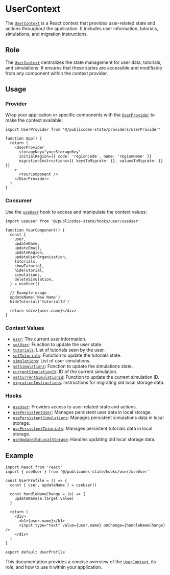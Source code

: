 # UserContext

The [`UserContext`](command:_github.copilot.openSymbolFromReferences?%5B%22UserContext%22%2C%5B%7B%22uri%22%3A%7B%22%24mid%22%3A1%2C%22fsPath%22%3A%22%2FUsers%2Fbenjaminarias%2FDocuments%2FGitHub%2Fnosgestesclimat-site-nextjs%2Fsrc%2Fpublicodes-state%2Fproviders%2FuserProvider%2Fcontext.ts%22%2C%22external%22%3A%22file%3A%2F%2F%2FUsers%2Fbenjaminarias%2FDocuments%2FGitHub%2Fnosgestesclimat-site-nextjs%2Fsrc%2Fpublicodes-state%2Fproviders%2FuserProvider%2Fcontext.ts%22%2C%22path%22%3A%22%2FUsers%2Fbenjaminarias%2FDocuments%2FGitHub%2Fnosgestesclimat-site-nextjs%2Fsrc%2Fpublicodes-state%2Fproviders%2FuserProvider%2Fcontext.ts%22%2C%22scheme%22%3A%22file%22%7D%2C%22pos%22%3A%7B%22line%22%3A7%2C%22character%22%3A5%7D%7D%2C%7B%22uri%22%3A%7B%22%24mid%22%3A1%2C%22fsPath%22%3A%22%2FUsers%2Fbenjaminarias%2FDocuments%2FGitHub%2Fnosgestesclimat-site-nextjs%2Fsrc%2Fpublicodes-state%2Fproviders%2FuserProvider%2Findex.tsx%22%2C%22external%22%3A%22file%3A%2F%2F%2FUsers%2Fbenjaminarias%2FDocuments%2FGitHub%2Fnosgestesclimat-site-nextjs%2Fsrc%2Fpublicodes-state%2Fproviders%2FuserProvider%2Findex.tsx%22%2C%22path%22%3A%22%2FUsers%2Fbenjaminarias%2FDocuments%2FGitHub%2Fnosgestesclimat-site-nextjs%2Fsrc%2Fpublicodes-state%2Fproviders%2FuserProvider%2Findex.tsx%22%2C%22scheme%22%3A%22file%22%7D%2C%22pos%22%3A%7B%22line%22%3A10%2C%22character%22%3A7%7D%7D%5D%5D "Go to definition") is a React context that provides user-related state and actions throughout the application. It includes user information, tutorials, simulations, and migration instructions.

## Role

The [`UserContext`](command:_github.copilot.openSymbolFromReferences?%5B%22UserContext%22%2C%5B%7B%22uri%22%3A%7B%22%24mid%22%3A1%2C%22fsPath%22%3A%22%2FUsers%2Fbenjaminarias%2FDocuments%2FGitHub%2Fnosgestesclimat-site-nextjs%2Fsrc%2Fpublicodes-state%2Fproviders%2FuserProvider%2Fcontext.ts%22%2C%22external%22%3A%22file%3A%2F%2F%2FUsers%2Fbenjaminarias%2FDocuments%2FGitHub%2Fnosgestesclimat-site-nextjs%2Fsrc%2Fpublicodes-state%2Fproviders%2FuserProvider%2Fcontext.ts%22%2C%22path%22%3A%22%2FUsers%2Fbenjaminarias%2FDocuments%2FGitHub%2Fnosgestesclimat-site-nextjs%2Fsrc%2Fpublicodes-state%2Fproviders%2FuserProvider%2Fcontext.ts%22%2C%22scheme%22%3A%22file%22%7D%2C%22pos%22%3A%7B%22line%22%3A7%2C%22character%22%3A5%7D%7D%2C%7B%22uri%22%3A%7B%22%24mid%22%3A1%2C%22fsPath%22%3A%22%2FUsers%2Fbenjaminarias%2FDocuments%2FGitHub%2Fnosgestesclimat-site-nextjs%2Fsrc%2Fpublicodes-state%2Fproviders%2FuserProvider%2Findex.tsx%22%2C%22external%22%3A%22file%3A%2F%2F%2FUsers%2Fbenjaminarias%2FDocuments%2FGitHub%2Fnosgestesclimat-site-nextjs%2Fsrc%2Fpublicodes-state%2Fproviders%2FuserProvider%2Findex.tsx%22%2C%22path%22%3A%22%2FUsers%2Fbenjaminarias%2FDocuments%2FGitHub%2Fnosgestesclimat-site-nextjs%2Fsrc%2Fpublicodes-state%2Fproviders%2FuserProvider%2Findex.tsx%22%2C%22scheme%22%3A%22file%22%7D%2C%22pos%22%3A%7B%22line%22%3A10%2C%22character%22%3A7%7D%7D%5D%5D "Go to definition") centralizes the state management for user data, tutorials, and simulations. It ensures that these states are accessible and modifiable from any component within the context provider.

## Usage

### Provider

Wrap your application or specific components with the [`UserProvider`](command:_github.copilot.openSymbolFromReferences?%5B%22UserProvider%22%2C%5B%7B%22uri%22%3A%7B%22%24mid%22%3A1%2C%22fsPath%22%3A%22%2FUsers%2Fbenjaminarias%2FDocuments%2FGitHub%2Fnosgestesclimat-site-nextjs%2Fsrc%2Fpublicodes-state%2Fproviders%2FuserProvider%2Findex.tsx%22%2C%22external%22%3A%22file%3A%2F%2F%2FUsers%2Fbenjaminarias%2FDocuments%2FGitHub%2Fnosgestesclimat-site-nextjs%2Fsrc%2Fpublicodes-state%2Fproviders%2FuserProvider%2Findex.tsx%22%2C%22path%22%3A%22%2FUsers%2Fbenjaminarias%2FDocuments%2FGitHub%2Fnosgestesclimat-site-nextjs%2Fsrc%2Fpublicodes-state%2Fproviders%2FuserProvider%2Findex.tsx%22%2C%22scheme%22%3A%22file%22%7D%2C%22pos%22%3A%7B%22line%22%3A26%2C%22character%22%3A24%7D%7D%5D%5D "Go to definition") to make the context available:

```tsx
import UserProvider from '@/publicodes-state/providers/userProvider'

function App() {
  return (
    <UserProvider
      storageKey="yourStorageKey"
      initialRegion={{ code: 'regionCode', name: 'regionName' }}
      migrationInstructions={{ keysToMigrate: {}, valuesToMigrate: {} }}
    >
      <YourComponent />
    </UserProvider>
  )
}
```

### Consumer

Use the [`useUser`](command:_github.copilot.openSymbolFromReferences?%5B%22useUser%22%2C%5B%7B%22uri%22%3A%7B%22%24mid%22%3A1%2C%22fsPath%22%3A%22%2FUsers%2Fbenjaminarias%2FDocuments%2FGitHub%2Fnosgestesclimat-site-nextjs%2Fsrc%2Fpublicodes-state%2Fhooks%2Fuser%2FuseUser.ts%22%2C%22external%22%3A%22file%3A%2F%2F%2FUsers%2Fbenjaminarias%2FDocuments%2FGitHub%2Fnosgestesclimat-site-nextjs%2Fsrc%2Fpublicodes-state%2Fhooks%2Fuser%2FuseUser.ts%22%2C%22path%22%3A%22%2FUsers%2Fbenjaminarias%2FDocuments%2FGitHub%2Fnosgestesclimat-site-nextjs%2Fsrc%2Fpublicodes-state%2Fhooks%2Fuser%2FuseUser.ts%22%2C%22scheme%22%3A%22file%22%7D%2C%22pos%22%3A%7B%22line%22%3A14%2C%22character%22%3A24%7D%7D%2C%7B%22uri%22%3A%7B%22%24mid%22%3A1%2C%22fsPath%22%3A%22%2FUsers%2Fbenjaminarias%2FDocuments%2FGitHub%2Fnosgestesclimat-site-nextjs%2Fsrc%2Fpublicodes-state%2Fhooks%2Fuser%2FuseUser%2FuseUserDetails.ts%22%2C%22external%22%3A%22file%3A%2F%2F%2FUsers%2Fbenjaminarias%2FDocuments%2FGitHub%2Fnosgestesclimat-site-nextjs%2Fsrc%2Fpublicodes-state%2Fhooks%2Fuser%2FuseUser%2FuseUserDetails.ts%22%2C%22path%22%3A%22%2FUsers%2Fbenjaminarias%2FDocuments%2FGitHub%2Fnosgestesclimat-site-nextjs%2Fsrc%2Fpublicodes-state%2Fhooks%2Fuser%2FuseUser%2FuseUserDetails.ts%22%2C%22scheme%22%3A%22file%22%7D%2C%22pos%22%3A%7B%22line%22%3A7%2C%22character%22%3A24%7D%7D%5D%5D "Go to definition") hook to access and manipulate the context values:

```tsx
import useUser from '@/publicodes-state/hooks/user/useUser'

function YourComponent() {
  const {
    user,
    updateName,
    updateEmail,
    updateRegion,
    updateUserOrganisation,
    tutorials,
    showTutorial,
    hideTutorial,
    simulations,
    deleteSimulation,
  } = useUser()

  // Example usage
  updateName('New Name')
  hideTutorial('tutorialId')

  return <div>{user.name}</div>
}
```

### Context Values

- [`user`](command:_github.copilot.openSymbolFromReferences?%5B%22user%22%2C%5B%7B%22uri%22%3A%7B%22%24mid%22%3A1%2C%22fsPath%22%3A%22%2FUsers%2Fbenjaminarias%2FDocuments%2FGitHub%2Fnosgestesclimat-site-nextjs%2Fsrc%2Fpublicodes-state%2Fhooks%2Fuser%2FuseUser.ts%22%2C%22external%22%3A%22file%3A%2F%2F%2FUsers%2Fbenjaminarias%2FDocuments%2FGitHub%2Fnosgestesclimat-site-nextjs%2Fsrc%2Fpublicodes-state%2Fhooks%2Fuser%2FuseUser.ts%22%2C%22path%22%3A%22%2FUsers%2Fbenjaminarias%2FDocuments%2FGitHub%2Fnosgestesclimat-site-nextjs%2Fsrc%2Fpublicodes-state%2Fhooks%2Fuser%2FuseUser.ts%22%2C%22scheme%22%3A%22file%22%7D%2C%22pos%22%3A%7B%22line%22%3A4%2C%22character%22%3A7%7D%7D%2C%7B%22uri%22%3A%7B%22%24mid%22%3A1%2C%22fsPath%22%3A%22%2FUsers%2Fbenjaminarias%2FDocuments%2FGitHub%2Fnosgestesclimat-site-nextjs%2Fsrc%2Fpublicodes-state%2Fhooks%2Fuser%2FuseUser%2FuseUserDetails.ts%22%2C%22external%22%3A%22file%3A%2F%2F%2FUsers%2Fbenjaminarias%2FDocuments%2FGitHub%2Fnosgestesclimat-site-nextjs%2Fsrc%2Fpublicodes-state%2Fhooks%2Fuser%2FuseUser%2FuseUserDetails.ts%22%2C%22path%22%3A%22%2FUsers%2Fbenjaminarias%2FDocuments%2FGitHub%2Fnosgestesclimat-site-nextjs%2Fsrc%2Fpublicodes-state%2Fhooks%2Fuser%2FuseUser%2FuseUserDetails.ts%22%2C%22scheme%22%3A%22file%22%7D%2C%22pos%22%3A%7B%22line%22%3A4%2C%22character%22%3A2%7D%7D%2C%7B%22uri%22%3A%7B%22%24mid%22%3A1%2C%22fsPath%22%3A%22%2FUsers%2Fbenjaminarias%2FDocuments%2FGitHub%2Fnosgestesclimat-site-nextjs%2Fsrc%2Fpublicodes-state%2Fhooks%2FuserProvider%2FusePersistentUser.ts%22%2C%22external%22%3A%22file%3A%2F%2F%2FUsers%2Fbenjaminarias%2FDocuments%2FGitHub%2Fnosgestesclimat-site-nextjs%2Fsrc%2Fpublicodes-state%2Fhooks%2FuserProvider%2FusePersistentUser.ts%22%2C%22path%22%3A%22%2FUsers%2Fbenjaminarias%2FDocuments%2FGitHub%2Fnosgestesclimat-site-nextjs%2Fsrc%2Fpublicodes-state%2Fhooks%2FuserProvider%2FusePersistentUser.ts%22%2C%22scheme%22%3A%22file%22%7D%2C%22pos%22%3A%7B%22line%22%3A17%2C%22character%22%3A9%7D%7D%2C%7B%22uri%22%3A%7B%22%24mid%22%3A1%2C%22fsPath%22%3A%22%2FUsers%2Fbenjaminarias%2FDocuments%2FGitHub%2Fnosgestesclimat-site-nextjs%2Fsrc%2Fpublicodes-state%2Fproviders%2FuserProvider%2Fcontext.ts%22%2C%22external%22%3A%22file%3A%2F%2F%2FUsers%2Fbenjaminarias%2FDocuments%2FGitHub%2Fnosgestesclimat-site-nextjs%2Fsrc%2Fpublicodes-state%2Fproviders%2FuserProvider%2Fcontext.ts%22%2C%22path%22%3A%22%2FUsers%2Fbenjaminarias%2FDocuments%2FGitHub%2Fnosgestesclimat-site-nextjs%2Fsrc%2Fpublicodes-state%2Fproviders%2FuserProvider%2Fcontext.ts%22%2C%22scheme%22%3A%22file%22%7D%2C%22pos%22%3A%7B%22line%22%3A8%2C%22character%22%3A2%7D%7D%2C%7B%22uri%22%3A%7B%22%24mid%22%3A1%2C%22fsPath%22%3A%22%2FUsers%2Fbenjaminarias%2FDocuments%2FGitHub%2Fnosgestesclimat-site-nextjs%2Fsrc%2Fpublicodes-state%2Fproviders%2FuserProvider%2Findex.tsx%22%2C%22external%22%3A%22file%3A%2F%2F%2FUsers%2Fbenjaminarias%2FDocuments%2FGitHub%2Fnosgestesclimat-site-nextjs%2Fsrc%2Fpublicodes-state%2Fproviders%2FuserProvider%2Findex.tsx%22%2C%22path%22%3A%22%2FUsers%2Fbenjaminarias%2FDocuments%2FGitHub%2Fnosgestesclimat-site-nextjs%2Fsrc%2Fpublicodes-state%2Fproviders%2FuserProvider%2Findex.tsx%22%2C%22scheme%22%3A%22file%22%7D%2C%22pos%22%3A%7B%22line%22%3A18%2C%22character%22%3A30%7D%7D%5D%5D "Go to definition"): The current user information.
- [`setUser`](command:_github.copilot.openSymbolFromReferences?%5B%22setUser%22%2C%5B%7B%22uri%22%3A%7B%22%24mid%22%3A1%2C%22fsPath%22%3A%22%2FUsers%2Fbenjaminarias%2FDocuments%2FGitHub%2Fnosgestesclimat-site-nextjs%2Fsrc%2Fpublicodes-state%2Fhooks%2Fuser%2FuseUser.ts%22%2C%22external%22%3A%22file%3A%2F%2F%2FUsers%2Fbenjaminarias%2FDocuments%2FGitHub%2Fnosgestesclimat-site-nextjs%2Fsrc%2Fpublicodes-state%2Fhooks%2Fuser%2FuseUser.ts%22%2C%22path%22%3A%22%2FUsers%2Fbenjaminarias%2FDocuments%2FGitHub%2Fnosgestesclimat-site-nextjs%2Fsrc%2Fpublicodes-state%2Fhooks%2Fuser%2FuseUser.ts%22%2C%22scheme%22%3A%22file%22%7D%2C%22pos%22%3A%7B%22line%22%3A17%2C%22character%22%3A4%7D%7D%2C%7B%22uri%22%3A%7B%22%24mid%22%3A1%2C%22fsPath%22%3A%22%2FUsers%2Fbenjaminarias%2FDocuments%2FGitHub%2Fnosgestesclimat-site-nextjs%2Fsrc%2Fpublicodes-state%2Fhooks%2Fuser%2FuseUser%2FuseUserDetails.ts%22%2C%22external%22%3A%22file%3A%2F%2F%2FUsers%2Fbenjaminarias%2FDocuments%2FGitHub%2Fnosgestesclimat-site-nextjs%2Fsrc%2Fpublicodes-state%2Fhooks%2Fuser%2FuseUser%2FuseUserDetails.ts%22%2C%22path%22%3A%22%2FUsers%2Fbenjaminarias%2FDocuments%2FGitHub%2Fnosgestesclimat-site-nextjs%2Fsrc%2Fpublicodes-state%2Fhooks%2Fuser%2FuseUser%2FuseUserDetails.ts%22%2C%22scheme%22%3A%22file%22%7D%2C%22pos%22%3A%7B%22line%22%3A5%2C%22character%22%3A2%7D%7D%2C%7B%22uri%22%3A%7B%22%24mid%22%3A1%2C%22fsPath%22%3A%22%2FUsers%2Fbenjaminarias%2FDocuments%2FGitHub%2Fnosgestesclimat-site-nextjs%2Fsrc%2Fpublicodes-state%2Fhooks%2FuserProvider%2FusePersistentUser.ts%22%2C%22external%22%3A%22file%3A%2F%2F%2FUsers%2Fbenjaminarias%2FDocuments%2FGitHub%2Fnosgestesclimat-site-nextjs%2Fsrc%2Fpublicodes-state%2Fhooks%2FuserProvider%2FusePersistentUser.ts%22%2C%22path%22%3A%22%2FUsers%2Fbenjaminarias%2FDocuments%2FGitHub%2Fnosgestesclimat-site-nextjs%2Fsrc%2Fpublicodes-state%2Fhooks%2FuserProvider%2FusePersistentUser.ts%22%2C%22scheme%22%3A%22file%22%7D%2C%22pos%22%3A%7B%22line%22%3A17%2C%22character%22%3A15%7D%7D%2C%7B%22uri%22%3A%7B%22%24mid%22%3A1%2C%22fsPath%22%3A%22%2FUsers%2Fbenjaminarias%2FDocuments%2FGitHub%2Fnosgestesclimat-site-nextjs%2Fsrc%2Fpublicodes-state%2Fproviders%2FuserProvider%2Fcontext.ts%22%2C%22external%22%3A%22file%3A%2F%2F%2FUsers%2Fbenjaminarias%2FDocuments%2FGitHub%2Fnosgestesclimat-site-nextjs%2Fsrc%2Fpublicodes-state%2Fproviders%2FuserProvider%2Fcontext.ts%22%2C%22path%22%3A%22%2FUsers%2Fbenjaminarias%2FDocuments%2FGitHub%2Fnosgestesclimat-site-nextjs%2Fsrc%2Fpublicodes-state%2Fproviders%2FuserProvider%2Fcontext.ts%22%2C%22scheme%22%3A%22file%22%7D%2C%22pos%22%3A%7B%22line%22%3A9%2C%22character%22%3A2%7D%7D%2C%7B%22uri%22%3A%7B%22%24mid%22%3A1%2C%22fsPath%22%3A%22%2FUsers%2Fbenjaminarias%2FDocuments%2FGitHub%2Fnosgestesclimat-site-nextjs%2Fsrc%2Fpublicodes-state%2Fproviders%2FuserProvider%2Findex.tsx%22%2C%22external%22%3A%22file%3A%2F%2F%2FUsers%2Fbenjaminarias%2FDocuments%2FGitHub%2Fnosgestesclimat-site-nextjs%2Fsrc%2Fpublicodes-state%2Fproviders%2FuserProvider%2Findex.tsx%22%2C%22path%22%3A%22%2FUsers%2Fbenjaminarias%2FDocuments%2FGitHub%2Fnosgestesclimat-site-nextjs%2Fsrc%2Fpublicodes-state%2Fproviders%2FuserProvider%2Findex.tsx%22%2C%22scheme%22%3A%22file%22%7D%2C%22pos%22%3A%7B%22line%22%3A34%2C%22character%22%3A16%7D%7D%5D%5D "Go to definition"): Function to update the user state.
- [`tutorials`](command:_github.copilot.openSymbolFromReferences?%5B%22tutorials%22%2C%5B%7B%22uri%22%3A%7B%22%24mid%22%3A1%2C%22fsPath%22%3A%22%2FUsers%2Fbenjaminarias%2FDocuments%2FGitHub%2Fnosgestesclimat-site-nextjs%2Fsrc%2Fpublicodes-state%2Fhooks%2Fuser%2FuseUser.ts%22%2C%22external%22%3A%22file%3A%2F%2F%2FUsers%2Fbenjaminarias%2FDocuments%2FGitHub%2Fnosgestesclimat-site-nextjs%2Fsrc%2Fpublicodes-state%2Fhooks%2Fuser%2FuseUser.ts%22%2C%22path%22%3A%22%2FUsers%2Fbenjaminarias%2FDocuments%2FGitHub%2Fnosgestesclimat-site-nextjs%2Fsrc%2Fpublicodes-state%2Fhooks%2Fuser%2FuseUser.ts%22%2C%22scheme%22%3A%22file%22%7D%2C%22pos%22%3A%7B%22line%22%3A18%2C%22character%22%3A4%7D%7D%2C%7B%22uri%22%3A%7B%22%24mid%22%3A1%2C%22fsPath%22%3A%22%2FUsers%2Fbenjaminarias%2FDocuments%2FGitHub%2Fnosgestesclimat-site-nextjs%2Fsrc%2Fpublicodes-state%2Fproviders%2FuserProvider%2Fcontext.ts%22%2C%22external%22%3A%22file%3A%2F%2F%2FUsers%2Fbenjaminarias%2FDocuments%2FGitHub%2Fnosgestesclimat-site-nextjs%2Fsrc%2Fpublicodes-state%2Fproviders%2FuserProvider%2Fcontext.ts%22%2C%22path%22%3A%22%2FUsers%2Fbenjaminarias%2FDocuments%2FGitHub%2Fnosgestesclimat-site-nextjs%2Fsrc%2Fpublicodes-state%2Fproviders%2FuserProvider%2Fcontext.ts%22%2C%22scheme%22%3A%22file%22%7D%2C%22pos%22%3A%7B%22line%22%3A10%2C%22character%22%3A2%7D%7D%2C%7B%22uri%22%3A%7B%22%24mid%22%3A1%2C%22fsPath%22%3A%22%2FUsers%2Fbenjaminarias%2FDocuments%2FGitHub%2Fnosgestesclimat-site-nextjs%2Fsrc%2Fpublicodes-state%2Fproviders%2FuserProvider%2Findex.tsx%22%2C%22external%22%3A%22file%3A%2F%2F%2FUsers%2Fbenjaminarias%2FDocuments%2FGitHub%2Fnosgestesclimat-site-nextjs%2Fsrc%2Fpublicodes-state%2Fproviders%2FuserProvider%2Findex.tsx%22%2C%22path%22%3A%22%2FUsers%2Fbenjaminarias%2FDocuments%2FGitHub%2Fnosgestesclimat-site-nextjs%2Fsrc%2Fpublicodes-state%2Fproviders%2FuserProvider%2Findex.tsx%22%2C%22scheme%22%3A%22file%22%7D%2C%22pos%22%3A%7B%22line%22%3A36%2C%22character%22%3A10%7D%7D%5D%5D "Go to definition"): List of tutorials seen by the user.
- [`setTutorials`](command:_github.copilot.openSymbolFromReferences?%5B%22setTutorials%22%2C%5B%7B%22uri%22%3A%7B%22%24mid%22%3A1%2C%22fsPath%22%3A%22%2FUsers%2Fbenjaminarias%2FDocuments%2FGitHub%2Fnosgestesclimat-site-nextjs%2Fsrc%2Fpublicodes-state%2Fhooks%2Fuser%2FuseUser.ts%22%2C%22external%22%3A%22file%3A%2F%2F%2FUsers%2Fbenjaminarias%2FDocuments%2FGitHub%2Fnosgestesclimat-site-nextjs%2Fsrc%2Fpublicodes-state%2Fhooks%2Fuser%2FuseUser.ts%22%2C%22path%22%3A%22%2FUsers%2Fbenjaminarias%2FDocuments%2FGitHub%2Fnosgestesclimat-site-nextjs%2Fsrc%2Fpublicodes-state%2Fhooks%2Fuser%2FuseUser.ts%22%2C%22scheme%22%3A%22file%22%7D%2C%22pos%22%3A%7B%22line%22%3A19%2C%22character%22%3A4%7D%7D%2C%7B%22uri%22%3A%7B%22%24mid%22%3A1%2C%22fsPath%22%3A%22%2FUsers%2Fbenjaminarias%2FDocuments%2FGitHub%2Fnosgestesclimat-site-nextjs%2Fsrc%2Fpublicodes-state%2Fproviders%2FuserProvider%2Fcontext.ts%22%2C%22external%22%3A%22file%3A%2F%2F%2FUsers%2Fbenjaminarias%2FDocuments%2FGitHub%2Fnosgestesclimat-site-nextjs%2Fsrc%2Fpublicodes-state%2Fproviders%2FuserProvider%2Fcontext.ts%22%2C%22path%22%3A%22%2FUsers%2Fbenjaminarias%2FDocuments%2FGitHub%2Fnosgestesclimat-site-nextjs%2Fsrc%2Fpublicodes-state%2Fproviders%2FuserProvider%2Fcontext.ts%22%2C%22scheme%22%3A%22file%22%7D%2C%22pos%22%3A%7B%22line%22%3A11%2C%22character%22%3A2%7D%7D%2C%7B%22uri%22%3A%7B%22%24mid%22%3A1%2C%22fsPath%22%3A%22%2FUsers%2Fbenjaminarias%2FDocuments%2FGitHub%2Fnosgestesclimat-site-nextjs%2Fsrc%2Fpublicodes-state%2Fproviders%2FuserProvider%2Findex.tsx%22%2C%22external%22%3A%22file%3A%2F%2F%2FUsers%2Fbenjaminarias%2FDocuments%2FGitHub%2Fnosgestesclimat-site-nextjs%2Fsrc%2Fpublicodes-state%2Fproviders%2FuserProvider%2Findex.tsx%22%2C%22path%22%3A%22%2FUsers%2Fbenjaminarias%2FDocuments%2FGitHub%2Fnosgestesclimat-site-nextjs%2Fsrc%2Fpublicodes-state%2Fproviders%2FuserProvider%2Findex.tsx%22%2C%22scheme%22%3A%22file%22%7D%2C%22pos%22%3A%7B%22line%22%3A36%2C%22character%22%3A21%7D%7D%5D%5D "Go to definition"): Function to update the tutorials state.
- [`simulations`](command:_github.copilot.openSymbolFromReferences?%5B%22simulations%22%2C%5B%7B%22uri%22%3A%7B%22%24mid%22%3A1%2C%22fsPath%22%3A%22%2FUsers%2Fbenjaminarias%2FDocuments%2FGitHub%2Fnosgestesclimat-site-nextjs%2Fsrc%2Fpublicodes-state%2Fhooks%2Fuser%2FuseUser.ts%22%2C%22external%22%3A%22file%3A%2F%2F%2FUsers%2Fbenjaminarias%2FDocuments%2FGitHub%2Fnosgestesclimat-site-nextjs%2Fsrc%2Fpublicodes-state%2Fhooks%2Fuser%2FuseUser.ts%22%2C%22path%22%3A%22%2FUsers%2Fbenjaminarias%2FDocuments%2FGitHub%2Fnosgestesclimat-site-nextjs%2Fsrc%2Fpublicodes-state%2Fhooks%2Fuser%2FuseUser.ts%22%2C%22scheme%22%3A%22file%22%7D%2C%22pos%22%3A%7B%22line%22%3A20%2C%22character%22%3A4%7D%7D%2C%7B%22uri%22%3A%7B%22%24mid%22%3A1%2C%22fsPath%22%3A%22%2FUsers%2Fbenjaminarias%2FDocuments%2FGitHub%2Fnosgestesclimat-site-nextjs%2Fsrc%2Fpublicodes-state%2Fproviders%2FuserProvider%2Fcontext.ts%22%2C%22external%22%3A%22file%3A%2F%2F%2FUsers%2Fbenjaminarias%2FDocuments%2FGitHub%2Fnosgestesclimat-site-nextjs%2Fsrc%2Fpublicodes-state%2Fproviders%2FuserProvider%2Fcontext.ts%22%2C%22path%22%3A%22%2FUsers%2Fbenjaminarias%2FDocuments%2FGitHub%2Fnosgestesclimat-site-nextjs%2Fsrc%2Fpublicodes-state%2Fproviders%2FuserProvider%2Fcontext.ts%22%2C%22scheme%22%3A%22file%22%7D%2C%22pos%22%3A%7B%22line%22%3A12%2C%22character%22%3A2%7D%7D%2C%7B%22uri%22%3A%7B%22%24mid%22%3A1%2C%22fsPath%22%3A%22%2FUsers%2Fbenjaminarias%2FDocuments%2FGitHub%2Fnosgestesclimat-site-nextjs%2Fsrc%2Fpublicodes-state%2Fproviders%2FuserProvider%2Findex.tsx%22%2C%22external%22%3A%22file%3A%2F%2F%2FUsers%2Fbenjaminarias%2FDocuments%2FGitHub%2Fnosgestesclimat-site-nextjs%2Fsrc%2Fpublicodes-state%2Fproviders%2FuserProvider%2Findex.tsx%22%2C%22path%22%3A%22%2FUsers%2Fbenjaminarias%2FDocuments%2FGitHub%2Fnosgestesclimat-site-nextjs%2Fsrc%2Fpublicodes-state%2Fproviders%2FuserProvider%2Findex.tsx%22%2C%22scheme%22%3A%22file%22%7D%2C%22pos%22%3A%7B%22line%22%3A59%2C%22character%22%3A7%7D%7D%5D%5D "Go to definition"): List of user simulations.
- [`setSimulations`](command:_github.copilot.openSymbolFromReferences?%5B%22setSimulations%22%2C%5B%7B%22uri%22%3A%7B%22%24mid%22%3A1%2C%22fsPath%22%3A%22%2FUsers%2Fbenjaminarias%2FDocuments%2FGitHub%2Fnosgestesclimat-site-nextjs%2Fsrc%2Fpublicodes-state%2Fhooks%2Fuser%2FuseUser.ts%22%2C%22external%22%3A%22file%3A%2F%2F%2FUsers%2Fbenjaminarias%2FDocuments%2FGitHub%2Fnosgestesclimat-site-nextjs%2Fsrc%2Fpublicodes-state%2Fhooks%2Fuser%2FuseUser.ts%22%2C%22path%22%3A%22%2FUsers%2Fbenjaminarias%2FDocuments%2FGitHub%2Fnosgestesclimat-site-nextjs%2Fsrc%2Fpublicodes-state%2Fhooks%2Fuser%2FuseUser.ts%22%2C%22scheme%22%3A%22file%22%7D%2C%22pos%22%3A%7B%22line%22%3A21%2C%22character%22%3A4%7D%7D%2C%7B%22uri%22%3A%7B%22%24mid%22%3A1%2C%22fsPath%22%3A%22%2FUsers%2Fbenjaminarias%2FDocuments%2FGitHub%2Fnosgestesclimat-site-nextjs%2Fsrc%2Fpublicodes-state%2Fproviders%2FuserProvider%2Fcontext.ts%22%2C%22external%22%3A%22file%3A%2F%2F%2FUsers%2Fbenjaminarias%2FDocuments%2FGitHub%2Fnosgestesclimat-site-nextjs%2Fsrc%2Fpublicodes-state%2Fproviders%2FuserProvider%2Fcontext.ts%22%2C%22path%22%3A%22%2FUsers%2Fbenjaminarias%2FDocuments%2FGitHub%2Fnosgestesclimat-site-nextjs%2Fsrc%2Fpublicodes-state%2Fproviders%2FuserProvider%2Fcontext.ts%22%2C%22scheme%22%3A%22file%22%7D%2C%22pos%22%3A%7B%22line%22%3A13%2C%22character%22%3A2%7D%7D%2C%7B%22uri%22%3A%7B%22%24mid%22%3A1%2C%22fsPath%22%3A%22%2FUsers%2Fbenjaminarias%2FDocuments%2FGitHub%2Fnosgestesclimat-site-nextjs%2Fsrc%2Fpublicodes-state%2Fproviders%2FuserProvider%2Findex.tsx%22%2C%22external%22%3A%22file%3A%2F%2F%2FUsers%2Fbenjaminarias%2FDocuments%2FGitHub%2Fnosgestesclimat-site-nextjs%2Fsrc%2Fpublicodes-state%2Fproviders%2FuserProvider%2Findex.tsx%22%2C%22path%22%3A%22%2FUsers%2Fbenjaminarias%2FDocuments%2FGitHub%2Fnosgestesclimat-site-nextjs%2Fsrc%2Fpublicodes-state%2Fproviders%2FuserProvider%2Findex.tsx%22%2C%22scheme%22%3A%22file%22%7D%2C%22pos%22%3A%7B%22line%22%3A40%2C%22character%22%3A4%7D%7D%5D%5D "Go to definition"): Function to update the simulations state.
- [`currentSimulationId`](command:_github.copilot.openSymbolFromReferences?%5B%22currentSimulationId%22%2C%5B%7B%22uri%22%3A%7B%22%24mid%22%3A1%2C%22fsPath%22%3A%22%2FUsers%2Fbenjaminarias%2FDocuments%2FGitHub%2Fnosgestesclimat-site-nextjs%2Fsrc%2Fpublicodes-state%2Fhooks%2Fuser%2FuseUser.ts%22%2C%22external%22%3A%22file%3A%2F%2F%2FUsers%2Fbenjaminarias%2FDocuments%2FGitHub%2Fnosgestesclimat-site-nextjs%2Fsrc%2Fpublicodes-state%2Fhooks%2Fuser%2FuseUser.ts%22%2C%22path%22%3A%22%2FUsers%2Fbenjaminarias%2FDocuments%2FGitHub%2Fnosgestesclimat-site-nextjs%2Fsrc%2Fpublicodes-state%2Fhooks%2Fuser%2FuseUser.ts%22%2C%22scheme%22%3A%22file%22%7D%2C%22pos%22%3A%7B%22line%22%3A22%2C%22character%22%3A4%7D%7D%2C%7B%22uri%22%3A%7B%22%24mid%22%3A1%2C%22fsPath%22%3A%22%2FUsers%2Fbenjaminarias%2FDocuments%2FGitHub%2Fnosgestesclimat-site-nextjs%2Fsrc%2Fpublicodes-state%2Fproviders%2FuserProvider%2Fcontext.ts%22%2C%22external%22%3A%22file%3A%2F%2F%2FUsers%2Fbenjaminarias%2FDocuments%2FGitHub%2Fnosgestesclimat-site-nextjs%2Fsrc%2Fpublicodes-state%2Fproviders%2FuserProvider%2Fcontext.ts%22%2C%22path%22%3A%22%2FUsers%2Fbenjaminarias%2FDocuments%2FGitHub%2Fnosgestesclimat-site-nextjs%2Fsrc%2Fpublicodes-state%2Fproviders%2FuserProvider%2Fcontext.ts%22%2C%22scheme%22%3A%22file%22%7D%2C%22pos%22%3A%7B%22line%22%3A14%2C%22character%22%3A2%7D%7D%2C%7B%22uri%22%3A%7B%22%24mid%22%3A1%2C%22fsPath%22%3A%22%2FUsers%2Fbenjaminarias%2FDocuments%2FGitHub%2Fnosgestesclimat-site-nextjs%2Fsrc%2Fpublicodes-state%2Fproviders%2FuserProvider%2Findex.tsx%22%2C%22external%22%3A%22file%3A%2F%2F%2FUsers%2Fbenjaminarias%2FDocuments%2FGitHub%2Fnosgestesclimat-site-nextjs%2Fsrc%2Fpublicodes-state%2Fproviders%2FuserProvider%2Findex.tsx%22%2C%22path%22%3A%22%2FUsers%2Fbenjaminarias%2FDocuments%2FGitHub%2Fnosgestesclimat-site-nextjs%2Fsrc%2Fpublicodes-state%2Fproviders%2FuserProvider%2Findex.tsx%22%2C%22scheme%22%3A%22file%22%7D%2C%22pos%22%3A%7B%22line%22%3A41%2C%22character%22%3A4%7D%7D%5D%5D "Go to definition"): ID of the current simulation.
- [`setCurrentSimulationId`](command:_github.copilot.openSymbolFromReferences?%5B%22setCurrentSimulationId%22%2C%5B%7B%22uri%22%3A%7B%22%24mid%22%3A1%2C%22fsPath%22%3A%22%2FUsers%2Fbenjaminarias%2FDocuments%2FGitHub%2Fnosgestesclimat-site-nextjs%2Fsrc%2Fpublicodes-state%2Fhooks%2Fuser%2FuseUser.ts%22%2C%22external%22%3A%22file%3A%2F%2F%2FUsers%2Fbenjaminarias%2FDocuments%2FGitHub%2Fnosgestesclimat-site-nextjs%2Fsrc%2Fpublicodes-state%2Fhooks%2Fuser%2FuseUser.ts%22%2C%22path%22%3A%22%2FUsers%2Fbenjaminarias%2FDocuments%2FGitHub%2Fnosgestesclimat-site-nextjs%2Fsrc%2Fpublicodes-state%2Fhooks%2Fuser%2FuseUser.ts%22%2C%22scheme%22%3A%22file%22%7D%2C%22pos%22%3A%7B%22line%22%3A23%2C%22character%22%3A4%7D%7D%2C%7B%22uri%22%3A%7B%22%24mid%22%3A1%2C%22fsPath%22%3A%22%2FUsers%2Fbenjaminarias%2FDocuments%2FGitHub%2Fnosgestesclimat-site-nextjs%2Fsrc%2Fpublicodes-state%2Fproviders%2FuserProvider%2Fcontext.ts%22%2C%22external%22%3A%22file%3A%2F%2F%2FUsers%2Fbenjaminarias%2FDocuments%2FGitHub%2Fnosgestesclimat-site-nextjs%2Fsrc%2Fpublicodes-state%2Fproviders%2FuserProvider%2Fcontext.ts%22%2C%22path%22%3A%22%2FUsers%2Fbenjaminarias%2FDocuments%2FGitHub%2Fnosgestesclimat-site-nextjs%2Fsrc%2Fpublicodes-state%2Fproviders%2FuserProvider%2Fcontext.ts%22%2C%22scheme%22%3A%22file%22%7D%2C%22pos%22%3A%7B%22line%22%3A15%2C%22character%22%3A2%7D%7D%2C%7B%22uri%22%3A%7B%22%24mid%22%3A1%2C%22fsPath%22%3A%22%2FUsers%2Fbenjaminarias%2FDocuments%2FGitHub%2Fnosgestesclimat-site-nextjs%2Fsrc%2Fpublicodes-state%2Fproviders%2FuserProvider%2Findex.tsx%22%2C%22external%22%3A%22file%3A%2F%2F%2FUsers%2Fbenjaminarias%2FDocuments%2FGitHub%2Fnosgestesclimat-site-nextjs%2Fsrc%2Fpublicodes-state%2Fproviders%2FuserProvider%2Findex.tsx%22%2C%22path%22%3A%22%2FUsers%2Fbenjaminarias%2FDocuments%2FGitHub%2Fnosgestesclimat-site-nextjs%2Fsrc%2Fpublicodes-state%2Fproviders%2FuserProvider%2Findex.tsx%22%2C%22scheme%22%3A%22file%22%7D%2C%22pos%22%3A%7B%22line%22%3A42%2C%22character%22%3A4%7D%7D%5D%5D "Go to definition"): Function to update the current simulation ID.
- [`migrationInstructions`](command:_github.copilot.openSymbolFromReferences?%5B%22migrationInstructions%22%2C%5B%7B%22uri%22%3A%7B%22%24mid%22%3A1%2C%22fsPath%22%3A%22%2FUsers%2Fbenjaminarias%2FDocuments%2FGitHub%2Fnosgestesclimat-site-nextjs%2Fsrc%2Fpublicodes-state%2Fhooks%2Fuser%2FuseUser.ts%22%2C%22external%22%3A%22file%3A%2F%2F%2FUsers%2Fbenjaminarias%2FDocuments%2FGitHub%2Fnosgestesclimat-site-nextjs%2Fsrc%2Fpublicodes-state%2Fhooks%2Fuser%2FuseUser.ts%22%2C%22path%22%3A%22%2FUsers%2Fbenjaminarias%2FDocuments%2FGitHub%2Fnosgestesclimat-site-nextjs%2Fsrc%2Fpublicodes-state%2Fhooks%2Fuser%2FuseUser.ts%22%2C%22scheme%22%3A%22file%22%7D%2C%22pos%22%3A%7B%22line%22%3A24%2C%22character%22%3A4%7D%7D%2C%7B%22uri%22%3A%7B%22%24mid%22%3A1%2C%22fsPath%22%3A%22%2FUsers%2Fbenjaminarias%2FDocuments%2FGitHub%2Fnosgestesclimat-site-nextjs%2Fsrc%2Fpublicodes-state%2Fproviders%2FuserProvider%2Fcontext.ts%22%2C%22external%22%3A%22file%3A%2F%2F%2FUsers%2Fbenjaminarias%2FDocuments%2FGitHub%2Fnosgestesclimat-site-nextjs%2Fsrc%2Fpublicodes-state%2Fproviders%2FuserProvider%2Fcontext.ts%22%2C%22path%22%3A%22%2FUsers%2Fbenjaminarias%2FDocuments%2FGitHub%2Fnosgestesclimat-site-nextjs%2Fsrc%2Fpublicodes-state%2Fproviders%2FuserProvider%2Fcontext.ts%22%2C%22scheme%22%3A%22file%22%7D%2C%22pos%22%3A%7B%22line%22%3A16%2C%22character%22%3A2%7D%7D%2C%7B%22uri%22%3A%7B%22%24mid%22%3A1%2C%22fsPath%22%3A%22%2FUsers%2Fbenjaminarias%2FDocuments%2FGitHub%2Fnosgestesclimat-site-nextjs%2Fsrc%2Fpublicodes-state%2Fproviders%2FuserProvider%2Findex.tsx%22%2C%22external%22%3A%22file%3A%2F%2F%2FUsers%2Fbenjaminarias%2FDocuments%2FGitHub%2Fnosgestesclimat-site-nextjs%2Fsrc%2Fpublicodes-state%2Fproviders%2FuserProvider%2Findex.tsx%22%2C%22path%22%3A%22%2FUsers%2Fbenjaminarias%2FDocuments%2FGitHub%2Fnosgestesclimat-site-nextjs%2Fsrc%2Fpublicodes-state%2Fproviders%2FuserProvider%2Findex.tsx%22%2C%22scheme%22%3A%22file%22%7D%2C%22pos%22%3A%7B%22line%22%3A24%2C%22character%22%3A2%7D%7D%5D%5D "Go to definition"): Instructions for migrating old local storage data.

### Hooks

- [`useUser`](command:_github.copilot.openSymbolFromReferences?%5B%22useUser%22%2C%5B%7B%22uri%22%3A%7B%22%24mid%22%3A1%2C%22fsPath%22%3A%22%2FUsers%2Fbenjaminarias%2FDocuments%2FGitHub%2Fnosgestesclimat-site-nextjs%2Fsrc%2Fpublicodes-state%2Fhooks%2Fuser%2FuseUser.ts%22%2C%22external%22%3A%22file%3A%2F%2F%2FUsers%2Fbenjaminarias%2FDocuments%2FGitHub%2Fnosgestesclimat-site-nextjs%2Fsrc%2Fpublicodes-state%2Fhooks%2Fuser%2FuseUser.ts%22%2C%22path%22%3A%22%2FUsers%2Fbenjaminarias%2FDocuments%2FGitHub%2Fnosgestesclimat-site-nextjs%2Fsrc%2Fpublicodes-state%2Fhooks%2Fuser%2FuseUser.ts%22%2C%22scheme%22%3A%22file%22%7D%2C%22pos%22%3A%7B%22line%22%3A14%2C%22character%22%3A24%7D%7D%2C%7B%22uri%22%3A%7B%22%24mid%22%3A1%2C%22fsPath%22%3A%22%2FUsers%2Fbenjaminarias%2FDocuments%2FGitHub%2Fnosgestesclimat-site-nextjs%2Fsrc%2Fpublicodes-state%2Fhooks%2Fuser%2FuseUser%2FuseUserDetails.ts%22%2C%22external%22%3A%22file%3A%2F%2F%2FUsers%2Fbenjaminarias%2FDocuments%2FGitHub%2Fnosgestesclimat-site-nextjs%2Fsrc%2Fpublicodes-state%2Fhooks%2Fuser%2FuseUser%2FuseUserDetails.ts%22%2C%22path%22%3A%22%2FUsers%2Fbenjaminarias%2FDocuments%2FGitHub%2Fnosgestesclimat-site-nextjs%2Fsrc%2Fpublicodes-state%2Fhooks%2Fuser%2FuseUser%2FuseUserDetails.ts%22%2C%22scheme%22%3A%22file%22%7D%2C%22pos%22%3A%7B%22line%22%3A7%2C%22character%22%3A24%7D%7D%5D%5D "Go to definition"): Provides access to user-related state and actions.
- [`usePersistentUser`](command:_github.copilot.openSymbolFromReferences?%5B%22usePersistentUser%22%2C%5B%7B%22uri%22%3A%7B%22%24mid%22%3A1%2C%22fsPath%22%3A%22%2FUsers%2Fbenjaminarias%2FDocuments%2FGitHub%2Fnosgestesclimat-site-nextjs%2Fsrc%2Fpublicodes-state%2Fhooks%2FuserProvider%2FusePersistentUser.ts%22%2C%22external%22%3A%22file%3A%2F%2F%2FUsers%2Fbenjaminarias%2FDocuments%2FGitHub%2Fnosgestesclimat-site-nextjs%2Fsrc%2Fpublicodes-state%2Fhooks%2FuserProvider%2FusePersistentUser.ts%22%2C%22path%22%3A%22%2FUsers%2Fbenjaminarias%2FDocuments%2FGitHub%2Fnosgestesclimat-site-nextjs%2Fsrc%2Fpublicodes-state%2Fhooks%2FuserProvider%2FusePersistentUser.ts%22%2C%22scheme%22%3A%22file%22%7D%2C%22pos%22%3A%7B%22line%22%3A11%2C%22character%22%3A24%7D%7D%2C%7B%22uri%22%3A%7B%22%24mid%22%3A1%2C%22fsPath%22%3A%22%2FUsers%2Fbenjaminarias%2FDocuments%2FGitHub%2Fnosgestesclimat-site-nextjs%2Fsrc%2Fpublicodes-state%2Fproviders%2FuserProvider%2Findex.tsx%22%2C%22external%22%3A%22file%3A%2F%2F%2FUsers%2Fbenjaminarias%2FDocuments%2FGitHub%2Fnosgestesclimat-site-nextjs%2Fsrc%2Fpublicodes-state%2Fproviders%2FuserProvider%2Findex.tsx%22%2C%22path%22%3A%22%2FUsers%2Fbenjaminarias%2FDocuments%2FGitHub%2Fnosgestesclimat-site-nextjs%2Fsrc%2Fpublicodes-state%2Fproviders%2FuserProvider%2Findex.tsx%22%2C%22scheme%22%3A%22file%22%7D%2C%22pos%22%3A%7B%22line%22%3A9%2C%22character%22%3A7%7D%7D%5D%5D "Go to definition"): Manages persistent user data in local storage.
- [`usePersistentSimulations`](command:_github.copilot.openSymbolFromReferences?%5B%22usePersistentSimulations%22%2C%5B%7B%22uri%22%3A%7B%22%24mid%22%3A1%2C%22fsPath%22%3A%22%2FUsers%2Fbenjaminarias%2FDocuments%2FGitHub%2Fnosgestesclimat-site-nextjs%2Fsrc%2Fpublicodes-state%2Fproviders%2FuserProvider%2Findex.tsx%22%2C%22external%22%3A%22file%3A%2F%2F%2FUsers%2Fbenjaminarias%2FDocuments%2FGitHub%2Fnosgestesclimat-site-nextjs%2Fsrc%2Fpublicodes-state%2Fproviders%2FuserProvider%2Findex.tsx%22%2C%22path%22%3A%22%2FUsers%2Fbenjaminarias%2FDocuments%2FGitHub%2Fnosgestesclimat-site-nextjs%2Fsrc%2Fpublicodes-state%2Fproviders%2FuserProvider%2Findex.tsx%22%2C%22scheme%22%3A%22file%22%7D%2C%22pos%22%3A%7B%22line%22%3A7%2C%22character%22%3A7%7D%7D%5D%5D "Go to definition"): Manages persistent simulations data in local storage.
- [`usePersistentTutorials`](command:_github.copilot.openSymbolFromReferences?%5B%22usePersistentTutorials%22%2C%5B%7B%22uri%22%3A%7B%22%24mid%22%3A1%2C%22fsPath%22%3A%22%2FUsers%2Fbenjaminarias%2FDocuments%2FGitHub%2Fnosgestesclimat-site-nextjs%2Fsrc%2Fpublicodes-state%2Fproviders%2FuserProvider%2Findex.tsx%22%2C%22external%22%3A%22file%3A%2F%2F%2FUsers%2Fbenjaminarias%2FDocuments%2FGitHub%2Fnosgestesclimat-site-nextjs%2Fsrc%2Fpublicodes-state%2Fproviders%2FuserProvider%2Findex.tsx%22%2C%22path%22%3A%22%2FUsers%2Fbenjaminarias%2FDocuments%2FGitHub%2Fnosgestesclimat-site-nextjs%2Fsrc%2Fpublicodes-state%2Fproviders%2FuserProvider%2Findex.tsx%22%2C%22scheme%22%3A%22file%22%7D%2C%22pos%22%3A%7B%22line%22%3A8%2C%22character%22%3A7%7D%7D%5D%5D "Go to definition"): Manages persistent tutorials data in local storage.
- [`useUpdateOldLocalStorage`](command:_github.copilot.openSymbolFromReferences?%5B%22useUpdateOldLocalStorage%22%2C%5B%7B%22uri%22%3A%7B%22%24mid%22%3A1%2C%22fsPath%22%3A%22%2FUsers%2Fbenjaminarias%2FDocuments%2FGitHub%2Fnosgestesclimat-site-nextjs%2Fsrc%2Fpublicodes-state%2Fproviders%2FuserProvider%2Findex.tsx%22%2C%22external%22%3A%22file%3A%2F%2F%2FUsers%2Fbenjaminarias%2FDocuments%2FGitHub%2Fnosgestesclimat-site-nextjs%2Fsrc%2Fpublicodes-state%2Fproviders%2FuserProvider%2Findex.tsx%22%2C%22path%22%3A%22%2FUsers%2Fbenjaminarias%2FDocuments%2FGitHub%2Fnosgestesclimat-site-nextjs%2Fsrc%2Fpublicodes-state%2Fproviders%2FuserProvider%2Findex.tsx%22%2C%22scheme%22%3A%22file%22%7D%2C%22pos%22%3A%7B%22line%22%3A6%2C%22character%22%3A7%7D%7D%5D%5D "Go to definition"): Handles updating old local storage data.

## Example

```tsx
import React from 'react'
import { useUser } from '@/publicodes-state/hooks/user/useUser'

const UserProfile = () => {
  const { user, updateName } = useUser()

  const handleNameChange = (e) => {
    updateName(e.target.value)
  }

  return (
    <div>
      <h1>{user.name}</h1>
      <input type="text" value={user.name} onChange={handleNameChange} />
    </div>
  )
}

export default UserProfile
```

This documentation provides a concise overview of the [`UserContext`](command:_github.copilot.openSymbolFromReferences?%5B%22UserContext%22%2C%5B%7B%22uri%22%3A%7B%22%24mid%22%3A1%2C%22fsPath%22%3A%22%2FUsers%2Fbenjaminarias%2FDocuments%2FGitHub%2Fnosgestesclimat-site-nextjs%2Fsrc%2Fpublicodes-state%2Fproviders%2FuserProvider%2Fcontext.ts%22%2C%22external%22%3A%22file%3A%2F%2F%2FUsers%2Fbenjaminarias%2FDocuments%2FGitHub%2Fnosgestesclimat-site-nextjs%2Fsrc%2Fpublicodes-state%2Fproviders%2FuserProvider%2Fcontext.ts%22%2C%22path%22%3A%22%2FUsers%2Fbenjaminarias%2FDocuments%2FGitHub%2Fnosgestesclimat-site-nextjs%2Fsrc%2Fpublicodes-state%2Fproviders%2FuserProvider%2Fcontext.ts%22%2C%22scheme%22%3A%22file%22%7D%2C%22pos%22%3A%7B%22line%22%3A7%2C%22character%22%3A5%7D%7D%2C%7B%22uri%22%3A%7B%22%24mid%22%3A1%2C%22fsPath%22%3A%22%2FUsers%2Fbenjaminarias%2FDocuments%2FGitHub%2Fnosgestesclimat-site-nextjs%2Fsrc%2Fpublicodes-state%2Fproviders%2FuserProvider%2Findex.tsx%22%2C%22external%22%3A%22file%3A%2F%2F%2FUsers%2Fbenjaminarias%2FDocuments%2FGitHub%2Fnosgestesclimat-site-nextjs%2Fsrc%2Fpublicodes-state%2Fproviders%2FuserProvider%2Findex.tsx%22%2C%22path%22%3A%22%2FUsers%2Fbenjaminarias%2FDocuments%2FGitHub%2Fnosgestesclimat-site-nextjs%2Fsrc%2Fpublicodes-state%2Fproviders%2FuserProvider%2Findex.tsx%22%2C%22scheme%22%3A%22file%22%7D%2C%22pos%22%3A%7B%22line%22%3A10%2C%22character%22%3A7%7D%7D%5D%5D "Go to definition"), its role, and how to use it within your application.
